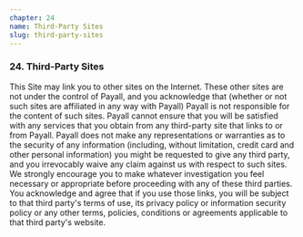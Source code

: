 ```yaml
---
chapter: 24
name: Third-Party Sites
slug: third-party-sites
---
```


### 24. Third-Party Sites

This Site may link you to other sites on the Internet. These other sites are not under the control of Payall, and you acknowledge that (whether or not such sites are affiliated in any way with Payall) Payall is not responsible for the content of such sites. Payall cannot ensure that you will be satisfied with any services that you obtain from any third-party site that links to or from Payall. Payall does not make any representations or warranties as to the security of any information (including, without limitation, credit card and other personal information) you might be requested to give any third party, and you irrevocably waive any claim against us with respect to such sites. We strongly encourage you to make whatever investigation you feel necessary or appropriate before proceeding with any of these third parties. You acknowledge and agree that if you use those links, you will be subject to that third party's terms of use, its privacy policy or information security policy or any other terms, policies, conditions or agreements applicable to that third party's website.
